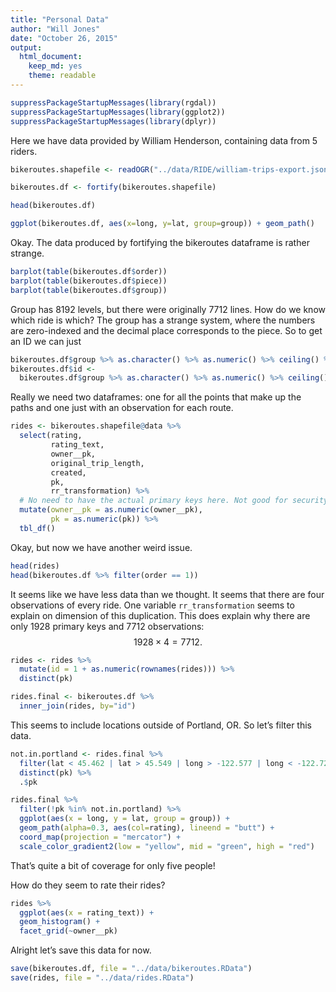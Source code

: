 ```yaml
---
title: "Personal Data"
author: "Will Jones"
date: "October 26, 2015"
output: 
  html_document: 
    keep_md: yes
    theme: readable
---
```


```r
suppressPackageStartupMessages(library(rgdal))
suppressPackageStartupMessages(library(ggplot2))
suppressPackageStartupMessages(library(dplyr))
```

Here we have data provided by William Henderson, containing data from 5 riders.


```r
bikeroutes.shapefile <- readOGR("../data/RIDE/william-trips-export.json", "OGRGeoJSON", p4s="+proj=tmerc +ellps=WGS84")

bikeroutes.df <- fortify(bikeroutes.shapefile)

head(bikeroutes.df)

ggplot(bikeroutes.df, aes(x=long, y=lat, group=group)) + geom_path()
```

Okay. The data produced by fortifying the bikeroutes dataframe is rather strange.

```r
barplot(table(bikeroutes.df$order))
barplot(table(bikeroutes.df$piece))
barplot(table(bikeroutes.df$group))
```

Group has 8192 levels, but there were originally 7712 lines. How do we know which
ride is which? The group has a strange system, where the numbers are zero-indexed
and the decimal place corresponds to the piece. So to get an ID we can just 

```r
bikeroutes.df$group %>% as.character() %>% as.numeric() %>% ceiling() %>% summary()
bikeroutes.df$id <-
  bikeroutes.df$group %>% as.character() %>% as.numeric() %>% ceiling()
```

Really we need two dataframes: one for all the points that make up the paths
and one just with an observation for each route.

```r
rides <- bikeroutes.shapefile@data %>%
  select(rating,
         rating_text,
         owner__pk,
         original_trip_length,
         created,
         pk,
         rr_transformation) %>%
  # No need to have the actual primary keys here. Not good for security anyways.
  mutate(owner__pk = as.numeric(owner__pk),
         pk = as.numeric(pk)) %>%
  tbl_df()
```

Okay, but now we have another weird issue.

```r
head(rides)
head(bikeroutes.df %>% filter(order == 1))
```

It seems like we have less data than we thought. It seems that there are four
observations of every ride. One variable `rr_transformation` seems to explain
on dimension of this duplication. This does explain why there are only 1928
primary keys and 7712 observations:
$$1928 \times 4 = 7712.$$

```r
rides <- rides %>%
  mutate(id = 1 + as.numeric(rownames(rides))) %>%
  distinct(pk)

rides.final <- bikeroutes.df %>%
  inner_join(rides, by="id")
```


This seems to include locations outside of Portland, OR. So let's filter this data.

```r
not.in.portland <- rides.final %>%
  filter(lat < 45.462 | lat > 45.549 | long > -122.577 | long < -122.722) %>%
  distinct(pk) %>%
  .$pk

rides.final %>%
  filter(!pk %in% not.in.portland) %>%
  ggplot(aes(x = long, y = lat, group = group)) +
  geom_path(alpha=0.3, aes(col=rating), lineend = "butt") +
  coord_map(projection = "mercator") + 
  scale_color_gradient2(low = "yellow", mid = "green", high = "red")
```

That's quite a bit of coverage for only five people!

How do they seem to rate their rides?

```r
rides %>% 
  ggplot(aes(x = rating_text)) + 
  geom_histogram() + 
  facet_grid(~owner__pk)
```


Alright let's save this data for now.

```r
save(bikeroutes.df, file = "../data/bikeroutes.RData")
save(rides, file = "../data/rides.RData")
```

